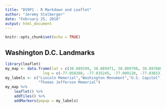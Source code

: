 ```yaml
---
title: "DS9P1 - R Markdown and Leaflet"
author: "Jeremy Stalberger"
date: "February 25, 2018"
output: html_document
---
```


```r
knitr::opts_chunk$set(echo = TRUE)
```

## Washington D.C. Landmarks

```r
library(leaflet)
my_map <- data.frame(lat = c(38.889299, 38.889471, 38.889798, 38.897680, 38.881399),
                 lng = c(-77.050208, -77.035245, -77.009120, -77.036531, -77.036456))
my_labels <- c("Lincoln Memorial","Washington Monument","U.S. Capitol","The White House",
               "Thomas Jefferson Memorial")
my_map %>%
    leaflet() %>% 
    addTiles() %>% 
    addMarkers(popup = my_labels)
```
